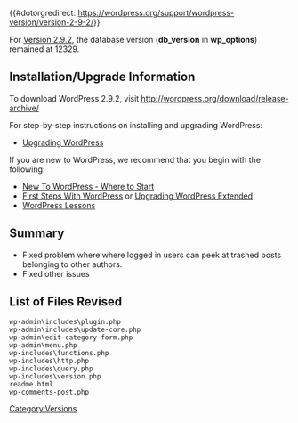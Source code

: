 {{#dotorgredirect: https://wordpress.org/support/wordpress-version/version-2-9-2/}}{{Languages|
{{en|Version 2.9.2}}
{{ja|Version 2.9.2}}
{{pt-br|Versão 2.9.2}}
}}

For [[Version_2.9.2|Version 2.9.2]], the database version ('''db_version''' in '''wp_options''') remained at 12329.

==Installation/Upgrade Information==
To download WordPress 2.9.2, visit http://wordpress.org/download/release-archive/

For step-by-step instructions on installing and upgrading WordPress:

* [[Upgrading WordPress]]

If you are new to WordPress, we recommend that you begin with the following:
* [[New To WordPress - Where to Start]]
* [[First Steps With WordPress]] or [[Upgrading WordPress Extended]]
* [[WordPress Lessons]]

== Summary ==
* Fixed problem where where logged in users can peek at trashed posts belonging to other authors.
* Fixed other issues 

==List of Files Revised==
<pre>
wp-admin\includes\plugin.php      
wp-admin\includes\update-core.php 
wp-admin\edit-category-form.php
wp-admin\menu.php              
wp-includes\functions.php
wp-includes\http.php
wp-includes\query.php
wp-includes\version.php
readme.html            
wp-comments-post.php  
</pre>

{{Versions}}

[[Category:Versions]]
